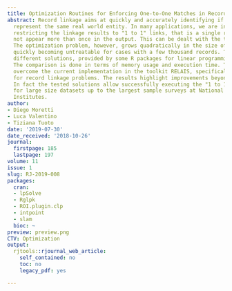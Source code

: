 ```yaml
---
title: Optimization Routines for Enforcing One-to-One Matches in Record Linkage Problems
abstract: Record linkage aims at quickly and accurately identifying if two records
  represent the same real world entity. In many applications, we are interested in
  restricting the linkage results to "1 to 1" links, that is a single record does
  not appear more than once in the output. This can be dealt with the transport algorithm.
  The optimization problem, however, grows quadratically in the size of the input,
  quickly becoming untreatable for cases with a few thousand records. This paper compares
  different solutions, provided by some R packages for linear programming solvers.
  The comparison is done in terms of memory usage and execution time. The aim is to
  overcome the current implementation in the toolkit RELAIS, specifically developed
  for record linkage problems. The results highlight improvements beyond expectations.
  In fact the tested solutions allow successfully executing the "1 to 1" reduction
  for large size datasets up to the largest sample surveys at National Statistical
  Institutes.
author:
- Diego Moretti
- Luca Valentino
- Tiziana Tuoto
date: '2019-07-30'
date_received: '2018-10-26'
journal:
  firstpage: 185
  lastpage: 197
volume: 11
issue: 1
slug: RJ-2019-008
packages:
  cran:
  - lpSolve
  - Rglpk
  - ROI.plugin.clp
  - intpoint
  - slam
  bioc: ~
preview: preview.png
CTV: Optimization
output:
  rjtools::rjournal_web_article:
    self_contained: no
    toc: no
    legacy_pdf: yes

---
```

